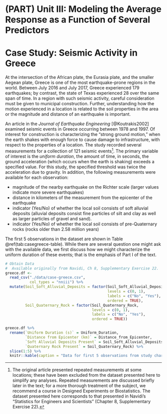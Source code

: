 # (PART) Unit III: Modeling the Average Response as a Function of Several Predictors {-}

# Case Study: Seismic Activity in Greece {#CaseGreece}

At the intersection of the African plate, the Eurasia plate, and the smaller Aegean plate, Greece is one of the most earthquake-prone regions in the world.  Between July 2016 and July 2017, Greece experienced 179 earthquakes; by contrast, the state of Texas experienced 28 over the same span of time.  In a region with such seismic activity, careful consideration must be given to municipal construction.  Further, understanding how the motion experienced in a location is related to the soil properties in the area or the magnitude and distance of an earthquake is important.

An article in the _Journal of Earthquake Engineering_ [@Koutrakis2002] examined seismic events in Greece occurring between 1978 and 1997.  Of interest for construction is characterizing the "strong ground motion," when the earth shakes with enough force to cause damage to infrastructure, with respect to the properties of a location.  The study recorded several measurements for a collection of 121 seismic events[^caveat].  The primary variable of interest is the _uniform duration_, the amount of time, in seconds, the ground acceleration (which occurs when the earth is shaking) exceeds a specified value.  For this study, the specified threshold was twice the acceleration due to gravity.  In addition, the following measurements were available for each observation:

- magnitude of the nearby earthquake on the Richter scale (larger values indicate more severe earthquakes)
- distance in kilometers of the measurement from the epicenter of the earthquake
- indicator (Yes/No) of whether the local soil consists of soft alluvial deposits (alluvial deposits consist fine particles of silt and clay as well as larger particles of gravel and sand).
- indicator (Yes/No) of whether the local soil consists of pre-Quaternary rocks (rocks older than 2.58 million years) 

The first 5 observations in the dataset are shown in Table \@ref(tab:casegreece-table).  While there are several question one might ask with the available data, we first discuss how we might characterize the uniform duration of these events; that is the emphasis of Part I of the text.

```r
# Obtain Data
#  Available originally from Navidi, Ch 8, Supplementary Exercise 22.
greece.df <- 
  read_csv("./data/case-greece.csv",
           col_types = "nniii") %>%
  mutate(Soil_Soft_Alluvial_Deposits = factor(Soil_Soft_Alluvial_Deposits,
                                              levels = c(0, 1),
                                              labels = c("No", "Yes"),
                                              ordered = TRUE),
         Soil_Quaternary_Rock = factor(Soil_Quaternary_Rock,
                                       levels = c(0, 1),
                                       labels = c("No", "Yes"),
                                       ordered = TRUE))
```

```r
greece.df %>%
  rename(`Uniform Duration (s)` = Uniform_Duration,
         `Distance from Epicenter (km)` = Distance_from_Epicenter,
         `Soft Alluvial Deposits Present` = Soil_Soft_Alluvial_Deposits,
         `Quaternary Rock Present` = Soil_Quaternary_Rock) %>%
  slice(1:5) %>%
  knitr::kable(caption = "Data for first 5 observations from study characterizing seismic activity in Greece.")
```

[^caveat]: The original article presented repeated measurements at some locations; these have been excluded from the dataset presented here to simplify any analyses.  Repeated measurements are discussed briefly later in the text; for a more thorough treatment of the subject, we recommend a course in Designed Experiments or Biostatistics.  The dataset presented here corresponds to that presented in Navidi's "Statistics for Engineers and Scientists" (Chapter 8, Supplementary Exercise 22).
